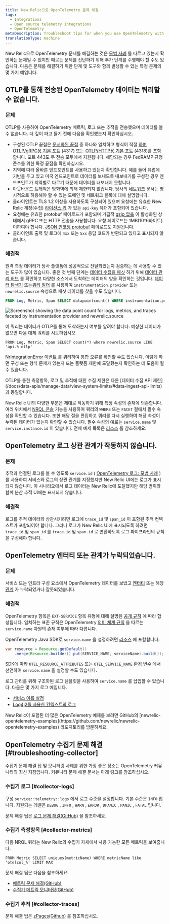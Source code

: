 ```yaml
---
title: New Relic으로 OpenTelemetry 문제 해결
tags:
  - Integrations
  - Open source telemetry integrations
  - OpenTelemetry
metaDescription: Troubleshoot tips for when you use OpenTelemetry with New Relic
translationType: machine
---
```



New Relic으로 OpenTelemetry 문제를 해결하는 것은 [모범 사례](/docs/more-integrations/open-source-telemetry-integrations/opentelemetry/opentelemetry-concepts) 를 따르고 있는지 확인하는 문제일 수 있지만 때로는 문제를 진단하기 위해 추가 단계를 수행해야 할 수도 있습니다. 다음은 문제를 해결하기 위한 단계 및 도구와 함께 발생할 수 있는 특정 문제의 몇 가지 예입니다.

## OTLP를 통해 전송된 OpenTelemetry 데이터는 쿼리할 수 없습니다.

### 문제

OTLP를 사용하여 OpenTelemetry 메트릭, 로그 또는 추적을 전송했으며 데이터를 볼 수 없습니다. 더 깊이 파고 들기 전에 다음을 확인했는지 확인하십시오.

* 구성된 OTLP 끝점은 [문서화된 끝점](/docs/more-integrations/open-source-telemetry-integrations/opentelemetry/opentelemetry-quick-start/#review-settings) 중 하나와 일치하고 형식이 적절 [하며 OTLP/gRPC용 기본 포트](https://github.com/open-telemetry/opentelemetry-specification/blob/v1.8.0/specification/protocol/otlp.md#otlpgrpc-default-port) (4317) 또는 [OTLP/HTTP용 기본 포트](https://github.com/open-telemetry/opentelemetry-specification/blob/v1.8.0/specification/protocol/otlp.md#otlphttp-default-port) (4318)를 포함합니다. 포트 443도 두 전송 모두에서 지원됩니다. 해당되는 경우 FedRAMP 규정 준수를 위한 특정 끝점을 확인하십시오.
* 지역에 따라 올바른 엔드포인트를 사용하고 있는지 확인합니다. 예를 들어 유럽에 기반을 두고 있고 미국 엔드포인트로 데이터를 보내도록 내보내기를 구성한 경우 엔드포인트가 지역별로 다르기 때문에 데이터를 내보내지 못합니다.
* 아웃바운드 트래픽은 방화벽에 의해 제한되지 않습니다. 당사의 [네트워크](/docs/using-new-relic/cross-product-functions/install-configure/networks/#opentelemetry) 문서는 명시적으로 허용해야 할 수 있는 도메인 및 네트워크 블록에 대해 설명합니다.
* 클라이언트는 TLS 1.2 이상을 사용하도록 구성되어 있으며 요청에는 유효한 New Relic 계정(수집) [라이선스 키](https://one.newrelic.com/launcher/api-keys-ui.launcher) 가 있는 `api-key` 헤더가 포함되어 있습니다.
* 요청에는 유효한 protobuf 페이로드가 포함되며 가급적 [gzip 압축](/docs/more-integrations/open-source-telemetry-integrations/opentelemetry/opentelemetry-concepts/#compression) 이 활성화된 상태에서 gRPC 또는 HTTP 전송을 사용합니다. 요청 페이로드는 1MB(10^6바이트) 이하여야 합니다. [JSON 인코딩 protobuf](https://github.com/open-telemetry/opentelemetry-specification/blob/v1.8.0/specification/protocol/otlp.md#otlphttp-connection) 페이로드도 지원됩니다.
* 클라이언트 출력 및 로그에 `4xx` 또는 `5xx` 응답 코드가 반환되고 있다고 표시되지 않습니다.

### 해결책

원격 측정 데이터가 당사 플랫폼에 성공적으로 전달되었는지 검증하는 데 사용할 수 있는 도구가 많이 있습니다. 좋은 첫 번째 단계는 [데이터 수집을 패싯](/docs/data-apis/manage-data/manage-data-coming-new-relic/#facet-data-ingest) 하기 위해 [데이터 관리 허브](/docs/data-apis/manage-data/manage-your-data/) 를 확인하고 다양한 소스에서 도착하는 데이터의 양을 확인하는 것입니다. [데이터 탐색기](/docs/query-your-data/explore-query-data/browse-data/introduction-data-explorer/#use-case-troubleshooting) 또는[쿼리 빌더](/docs/query-your-data/explore-query-data/query-builder/use-advanced-nrql-mode-query-data/) 를 사용하여 `instrumentation.provider` 또는 `newrelic.source` 속성으로 패싯 데이터를 찾을 수도 있습니다.

```sql
FROM Log, Metric, Span SELECT datapointcount() WHERE instrumentation.provider = 'opentelemetry' FACET instrumentation.provider, newrelic.source
```

<img
  title="Screenshot showing the data point count for logs, metrics, and traces faceted by instrumentation.provider and newrelic.source"
  alt="Screenshot showing the data point count for logs, metrics, and traces faceted by instrumentation.provider and newrelic.source"
  src={otlpTroubleshootingFacetQuery}
/>

이 쿼리는 데이터가 OTLP를 통해 도착하는지 여부를 알려야 합니다. 예상한 데이터가 없으면 다음 대체 쿼리를 시도하십시오.

```
FROM Log, Metric, Span SELECT count(*) where newrelic.source LIKE 'api.%.otlp'
```

[NrIntegrationError 이벤트](/docs/data-apis/manage-data/nrintegrationerror/) 를 쿼리하여 통합 오류를 확인할 수도 있습니다. 이렇게 하면 구성 또는 형식 문제가 있는지 또는 플랫폼 제한에 도달했는지 확인하는 데 도움이 될 수 있습니다.

<Callout variant="important">
  OTLP를 통한 측정항목, 로그 및 추적에 대한 수집 제한은 다른 [데이터 수집 API 제한](/docs/data-apis/manage-data/view-system-limits/#data-ingest-api-limits) 과 동일합니다.
</Callout>

New Relic UI의 다양한 부분은 제대로 작동하기 위해 특정 속성의 존재에 의존합니다. 여러 위치에서 [NRQL 콘솔](/docs/query-your-data/explore-query-data/query-builder/nrql-console/) 기능을 사용하여 쿼리의 `WHERE` 또는 `FACET` 절에서 필수 속성을 확인할 수 있습니다. 또한 해당 절을 편집하고 쿼리를 다시 실행하여 해당 속성이 누락된 데이터가 있는지 확인할 수 있습니다. 필수 속성의 예로는 `service.name` 및 `service.instance.id` 이 있습니다. 전체 예제 목록은 [리소스](/docs/more-integrations/open-source-telemetry-integrations/opentelemetry/opentelemetry-concepts/#resources) 를 참조하세요.

## OpenTelemetry 로그 상관 관계가 작동하지 않습니다.

### 문제

추적과 연결된 로그를 볼 수 있도록 `service.id` ( [OpenTelemetry 로그: 모범 사례](/docs/more-integrations/open-source-telemetry-integrations/opentelemetry/best-practices/opentelemetry-best-practices-logs) )를 사용하여 서비스와 로그의 상관 관계를 지정했지만 New Relic UI에는 로그가 표시되지 않습니다. 이 시나리오에서 로그 데이터는 New Relic에 도달했지만 해당 범위와 함께 분산 추적 UI에는 표시되지 않습니다.

### 해결책

로그를 추적 데이터와 상관시키려면 로그에 `trace_id` 및 `span_id` 이 포함된 추적 컨텍스트가 포함되어야 합니다. 그러나 로그가 New Relic UI에 표시되도록 하려면 `trace_id` 및 `span_id` 를 `trace.id` 및 `span.id` 로 변환하도록 로그 파이프라인의 규칙을 구성해야 합니다.

## OpenTelemetry 엔터티 또는 관계가 누락되었습니다.

### 문제

서비스 또는 인프라 구성 요소에서 OpenTelemetry 데이터를 보냈고 [엔터티](/docs/new-relic-one/use-new-relic-one/core-concepts/what-entity-new-relic/) 또는 해당 [관계](/docs/new-relic-one/use-new-relic-one/core-concepts/what-entity-new-relic/#related-entities) 가 누락되었거나 잘못되었습니다.

### 해결책

OpenTelemetry 항목은 `EXT-SERVICE` 항목 유형에 대해 설명된 [공개 규칙](https://github.com/newrelic/entity-definitions/blob/b8e75d839eed7859044a9bb601a62e5323107350/definitions/ext-service/definition.yml) 에 따라 합성됩니다. 일치하는 표준 규칙은 OpenTelemetry [의미 체계 규칙](https://github.com/open-telemetry/opentelemetry-specification/blob/527206ea49e384de957eda105d9425aa8fefca25/specification/overview.md#semantic-conventions) 을 따르는 `service.name` 차원의 존재 여부에 따라 다릅니다.

OpenTelemetry Java SDK로 `service.name` 을 설정하려면 [리소스](/docs/more-integrations/open-source-telemetry-integrations/opentelemetry/opentelemetry-concepts/#resources) 에 포함합니다.

```java
var resource = Resource.getDefault()
    .merge(Resource.builder().put(SERVICE_NAME, serviceName).build());
```

SDK에 따라 `OTEL_RESOURCE_ATTRIBUTES` 또는 `OTEL_SERVICE_NAME` [환경 변수](https://github.com/open-telemetry/opentelemetry-specification/blob/20c82de552d08428e8cadaaef3e6cb46812f7c00/specification/sdk-environment-variables.md#general-sdk-configuration) 에서 선언하여 `service.name` 을 설정할 수도 있습니다.

로그 관리를 위해 구조화된 로그 템플릿을 사용하여 `service.name` 를 삽입할 수 있습니다. 다음은 몇 가지 로그 예입니다.

* [서비스 이름 설정](https://github.com/newrelic/newrelic-opentelemetry-examples/blob/e28b30f621545c0b14189955bec850b25a7f3235/java/otlp-nr-mapping/testCases/log/kitchen-sink-log-proto.json#L48-L53)
* [Log4j2를 사용한 컨텍스트의 로그](https://github.com/newrelic/newrelic-opentelemetry-examples/tree/ab6f89ac97ffb26d8e66ae6a1200ac3607538bd2/java/logs-in-context-log4j2)

<Callout variant="tip">
  New Relic이 포함된 더 많은 OpenTelemetry 예제를 보려면 GitHub의 [newrelic-opentelemetry-examples](https://github.com/newrelic/newrelic-opentelemetry-examples) 리포지토리를 방문하세요.
</Callout>

## OpenTelemetry 수집기 문제 해결 [#troubleshooting-collector]

수집기 문제 해결 팁 및 모니터링 사례를 위한 가장 좋은 장소는 OpenTelemetry 커뮤니티의 최신 지침입니다. 커뮤니티 문제 해결 문서는 아래 링크를 참조하십시오.

### 수집기 로그 [#collector-logs]

구성 `service::telemetry::logs` 에서 로그 수준을 설정합니다. 기본 수준은 `INFO` 입니다. 지원되는 레벨은 `DEBUG` , `INFO` , `WARN` , `ERROR` , `DPANIC` , `PANIC` , `FATAL` 입니다.

문제 해결 팁은 [로그 문제 해결(GitHub)](https://github.com/open-telemetry/opentelemetry-collector/blob/main/docs/troubleshooting.md#logs) 을 참조하세요.

### 수집기 측정항목 [#collector-metrics]

다음 NRQL 쿼리는 New Relic의 수집기 자체에서 사용 가능한 모든 메트릭을 보여줍니다.

```
FROM Metric SELECT uniques(metricName) WHERE metricName like ‘otelcol_%’ LIMIT MAX
```

문제 해결 팁은 다음을 참조하세요.

* [메트릭 문제 해결(GitHub)](https://github.com/open-telemetry/opentelemetry-collector/blob/main/docs/troubleshooting.md#metrics)
* [수집기 메트릭 모니터링(GitHub)](https://github.com/open-telemetry/opentelemetry-collector/blob/main/docs/monitoring.md)

### 수집기 추적 [#collector-traces]

문제 해결 팁은 [zPages(Github)](https://github.com/open-telemetry/opentelemetry-collector/blob/main/docs/troubleshooting.md#zpages) 를 참조하십시오.